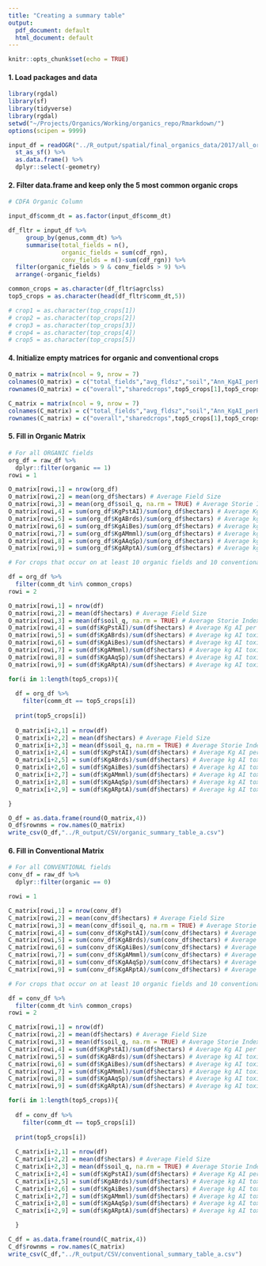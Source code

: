 ```yaml
---
title: "Creating a summary table"
output:
  pdf_document: default
  html_document: default
---
```


```r
knitr::opts_chunk$set(echo = TRUE)
```

#### 1. Load packages and data
```r
library(rgdal)
library(sf)
library(tidyverse)
library(rgdal)
setwd("~/Projects/Organics/Working/organics_repo/Rmarkdown/")
options(scipen = 9999)

input_df = readOGR("../R_output/spatial/final_organics_data/2017/all_organics_pest_2017.shp") %>% 
  st_as_sf() %>% 
  as.data.frame() %>% 
  dplyr::select(-geometry)
```

#### 2. Filter data.frame and keep only the 5 most common organic crops
```r
# CDFA Organic Column

input_df$comm_dt = as.factor(input_df$comm_dt)

df_fltr = input_df %>% 
     group_by(genus,comm_dt) %>% 
     summarise(total_fields = n(),
               organic_fields = sum(cdf_rgn),
               conv_fields = n()-sum(cdf_rgn)) %>% 
  filter(organic_fields > 9 & conv_fields > 9) %>% 
  arrange(-organic_fields)

common_crops = as.character(df_fltr$agrclss)
top5_crops = as.character(head(df_fltr$comm_dt,5))

# crop1 = as.character(top_crops[1])
# crop2 = as.character(top_crops[2])
# crop3 = as.character(top_crops[3])
# crop4 = as.character(top_crops[4])
# crop5 = as.character(top_crops[5])
```

#### 4. Initialize empty matrices for organic and conventional crops
```r

O_matrix = matrix(ncol = 9, nrow = 7)
colnames(O_matrix) = c("total_fields","avg_fldsz","soil","Ann_KgAI_perH","birds","bees", "mmls","aqsp","reps")
rownames(O_matrix) = c("overall","sharedcrops",top5_crops[1],top5_crops[2],top5_crops[3],top5_crops[4],top5_crops[5])

C_matrix = matrix(ncol = 9, nrow = 7)
colnames(C_matrix) = c("total_fields","avg_fldsz","soil","Ann_KgAI_perH","birds","bees", "mmls","aqsp","reps")
rownames(C_matrix) = c("overall","sharedcrops",top5_crops[1],top5_crops[2],top5_crops[3],top5_crops[4],top5_crops[5])

```

#### 5. Fill in Organic Matrix
```r

# For all ORGANIC fields
org_df = raw_df %>% 
  dplyr::filter(organic == 1)
rowi = 1

O_matrix[rowi,1] = nrow(org_df)
O_matrix[rowi,2] = mean(org_df$hectars) # Average Field Size
O_matrix[rowi,3] = mean(org_df$soil_q, na.rm = TRUE) # Average Storie Index value
O_matrix[rowi,4] = sum(org_df$KgPstAI)/sum(org_df$hectars) # Average Kg AI per acre
O_matrix[rowi,5] = sum(org_df$KgABrds)/sum(org_df$hectars) # Average kg AI toxic to birds per acre
O_matrix[rowi,6] = sum(org_df$KgAiBes)/sum(org_df$hectars) # Average kg AI toxic to bees per acre
O_matrix[rowi,7] = sum(org_df$KgAMmml)/sum(org_df$hectars) # Average kg AI toxic to mammals per acre
O_matrix[rowi,8] = sum(org_df$KgAAqSp)/sum(org_df$hectars) # Average kg AI toxic to aquatic species per acre
O_matrix[rowi,9] = sum(org_df$KgARptA)/sum(org_df$hectars) # Average kg AI toxic to reptiles per acre

# For crops that occur on at least 10 organic fields and 10 conventional fields

df = org_df %>% 
  filter(comm_dt %in% common_crops)
rowi = 2

O_matrix[rowi,1] = nrow(df)
O_matrix[rowi,2] = mean(df$hectars) # Average Field Size
O_matrix[rowi,3] = mean(df$soil_q, na.rm = TRUE) # Average Storie Index value
O_matrix[rowi,4] = sum(df$KgPstAI)/sum(df$hectars) # Average Kg AI per acre
O_matrix[rowi,5] = sum(df$KgABrds)/sum(df$hectars) # Average kg AI toxic to birds per acre
O_matrix[rowi,6] = sum(df$KgAiBes)/sum(df$hectars) # Average kg AI toxic to bees per acre
O_matrix[rowi,7] = sum(df$KgAMmml)/sum(df$hectars) # Average kg AI toxic to mammals per acre
O_matrix[rowi,8] = sum(df$KgAAqSp)/sum(df$hectars) # Average kg AI toxic to aquatic species per acre
O_matrix[rowi,9] = sum(df$KgARptA)/sum(df$hectars) # Average kg AI toxic to reptiles per acre

for(i in 1:length(top5_crops)){
  
  df = org_df %>% 
    filter(comm_dt == top5_crops[i])
  
  print(top5_crops[i])
  
  O_matrix[i+2,1] = nrow(df)
  O_matrix[i+2,2] = mean(df$hectars) # Average Field Size
  O_matrix[i+2,3] = mean(df$soil_q, na.rm = TRUE) # Average Storie Index value
  O_matrix[i+2,4] = sum(df$KgPstAI)/sum(df$hectars) # Average Kg AI per acre
  O_matrix[i+2,5] = sum(df$KgABrds)/sum(df$hectars) # Average kg AI toxic to birds per acre
  O_matrix[i+2,6] = sum(df$KgAiBes)/sum(df$hectars) # Average kg AI toxic to bees per acre
  O_matrix[i+2,7] = sum(df$KgAMmml)/sum(df$hectars) # Average kg AI toxic to mammals per acre
  O_matrix[i+2,8] = sum(df$KgAAqSp)/sum(df$hectars) # Average kg AI toxic to aquatic species per acre
  O_matrix[i+2,9] = sum(df$KgARptA)/sum(df$hectars) # Average kg AI toxic to reptiles per acre

}

O_df = as.data.frame(round(O_matrix,4))
O_df$rownms = row.names(O_matrix)
write_csv(O_df,"../R_output/CSV/organic_summary_table_a.csv")
```

#### 6. Fill in Conventional Matrix
```r

# For all CONVENTIONAL fields
conv_df = raw_df %>% 
  dplyr::filter(organic == 0)

rowi = 1

C_matrix[rowi,1] = nrow(conv_df)
C_matrix[rowi,2] = mean(conv_df$hectars) # Average Field Size
C_matrix[rowi,3] = mean(conv_df$soil_q, na.rm = TRUE) # Average Storie Index value
C_matrix[rowi,4] = sum(conv_df$KgPstAI)/sum(conv_df$hectars) # Average Kg AI per acre
C_matrix[rowi,5] = sum(conv_df$KgABrds)/sum(conv_df$hectars) # Average kg AI toxic to birds per acre
C_matrix[rowi,6] = sum(conv_df$KgAiBes)/sum(conv_df$hectars) # Average kg AI toxic to bees per acre
C_matrix[rowi,7] = sum(conv_df$KgAMmml)/sum(conv_df$hectars) # Average kg AI toxic to mammals per acre
C_matrix[rowi,8] = sum(conv_df$KgAAqSp)/sum(conv_df$hectars) # Average kg AI toxic to aquatic species per acre
C_matrix[rowi,9] = sum(conv_df$KgARptA)/sum(conv_df$hectars) # Average kg AI toxic to reptiles per acre

# For crops that occur on at least 10 organic fields and 10 conventional fields

df = conv_df %>% 
  filter(comm_dt %in% common_crops)
rowi = 2

C_matrix[rowi,1] = nrow(df)
C_matrix[rowi,2] = mean(df$hectars) # Average Field Size
C_matrix[rowi,3] = mean(df$soil_q, na.rm = TRUE) # Average Storie Index value
C_matrix[rowi,4] = sum(df$KgPstAI)/sum(df$hectars) # Average Kg AI per acre
C_matrix[rowi,5] = sum(df$KgABrds)/sum(df$hectars) # Average kg AI toxic to birds per acre
C_matrix[rowi,6] = sum(df$KgAiBes)/sum(df$hectars) # Average kg AI toxic to bees per acre
C_matrix[rowi,7] = sum(df$KgAMmml)/sum(df$hectars) # Average kg AI toxic to mammals per acre
C_matrix[rowi,8] = sum(df$KgAAqSp)/sum(df$hectars) # Average kg AI toxic to aquatic species per acre
C_matrix[rowi,9] = sum(df$KgARptA)/sum(df$hectars) # Average kg AI toxic to reptiles per acre

for(i in 1:length(top5_crops)){
  
  df = conv_df %>% 
    filter(comm_dt == top5_crops[i])
  
  print(top5_crops[i])
  
  C_matrix[i+2,1] = nrow(df)
  C_matrix[i+2,2] = mean(df$hectars) # Average Field Size
  C_matrix[i+2,3] = mean(df$soil_q, na.rm = TRUE) # Average Storie Index value
  C_matrix[i+2,4] = sum(df$KgPstAI)/sum(df$hectars) # Average Kg AI per acre
  C_matrix[i+2,5] = sum(df$KgABrds)/sum(df$hectars) # Average kg AI toxic to birds per acre
  C_matrix[i+2,6] = sum(df$KgAiBes)/sum(df$hectars) # Average kg AI toxic to bees per acre
  C_matrix[i+2,7] = sum(df$KgAMmml)/sum(df$hectars) # Average kg AI toxic to mammals per acre
  C_matrix[i+2,8] = sum(df$KgAAqSp)/sum(df$hectars) # Average kg AI toxic to aquatic species per acre
  C_matrix[i+2,9] = sum(df$KgARptA)/sum(df$hectars) # Average kg AI toxic to reptiles per acre

  }

C_df = as.data.frame(round(C_matrix,4))
C_df$rownms = row.names(C_matrix)
write_csv(C_df,"../R_output/CSV/conventional_summary_table_a.csv")

```

